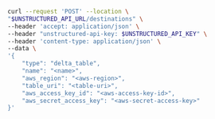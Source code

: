 ```bash REST (Create)
curl --request 'POST' --location \
"$UNSTRUCTURED_API_URL/destinations" \
--header 'accept: application/json' \
--header "unstructured-api-key: $UNSTRUCTURED_API_KEY" \
--header 'content-type: application/json' \
--data \
'{
    "type": "delta_table",
    "name": "<name>",
    "aws_region": "<aws-region>",
    "table_uri": "<table-uri>",
    "aws_access_key_id": "<aws-access-key-id>",
    "aws_secret_access_key": "<aws-secret-access-key>"
}'
```